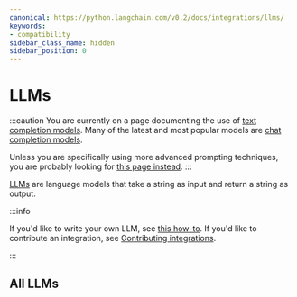 ```yaml
---
canonical: https://python.langchain.com/v0.2/docs/integrations/llms/
keywords:
- compatibility
sidebar_class_name: hidden
sidebar_position: 0
---
```


# LLMs

:::caution
You are currently on a page documenting the use of [text completion models](/docs/concepts/#llms). Many of the latest and most popular models are [chat completion models](/docs/concepts/#chat-models).

Unless you are specifically using more advanced prompting techniques, you are probably looking for [this page instead](/docs/integrations/chat/).
:::

[LLMs](docs/concepts/#llms) are language models that take a string as input and return a string as output.

:::info

If you'd like to write your own LLM, see [this how-to](/docs/how_to/custom_llm/).
If you'd like to contribute an integration, see [Contributing integrations](/docs/contributing/integrations/).

:::


<CategoryTable category="llms" />


## All LLMs

<IndexTable />